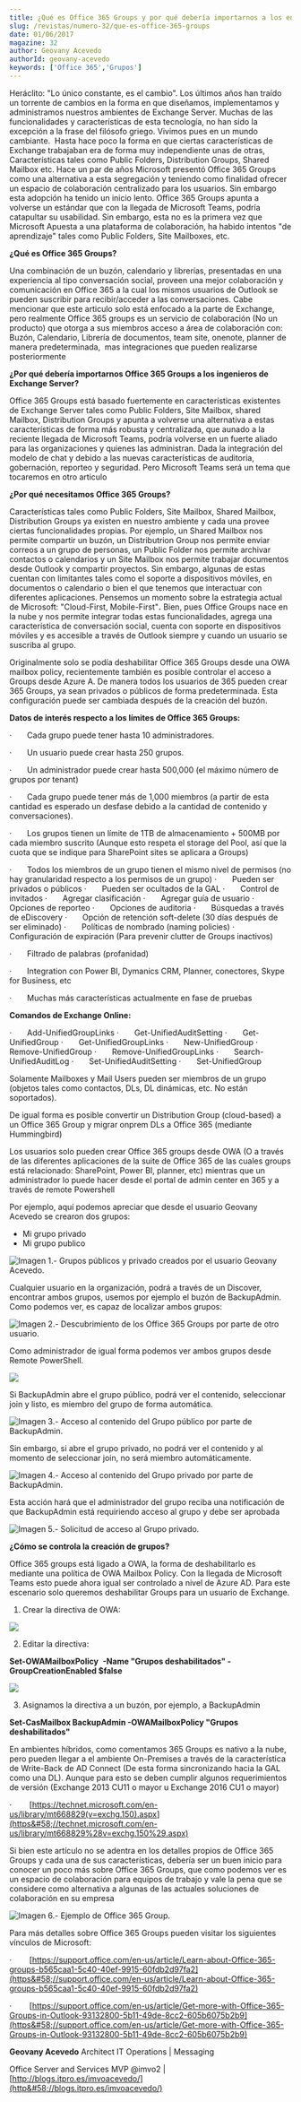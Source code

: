 ```yaml
---
title: ¿Qué es Office 365 Groups y por qué debería importarnos a los encargados de Exchange Server?
slug: /revistas/numero-32/que-es-office-365-groups
date: 01/06/2017
magazine: 32
author: Geovany Acevedo
authorId: geovany-acevedo
keywords: ['Office 365','Grupos']
---
```






Heráclito: "Lo único constante, es el cambio". Los últimos años han traído un torrente de cambios en la forma en que diseñamos, implementamos y administramos nuestros ambientes de Exchange Server. Muchas de las funcionalidades y características de esta tecnología, no han sido la excepción a la frase del filósofo griego. Vivimos pues en un mundo cambiante.  Hasta hace poco la forma en que ciertas características de Exchange trabajaban era de forma muy independiente unas de otras, Características tales como Public Folders, Distribution Groups, Shared Mailbox etc. Hace un par de años Microsoft presentó Office 365 Groups como una alternativa a esta segregación y teniendo como finalidad ofrecer un espacio de colaboración centralizado para los usuarios. Sin embargo esta adopción ha tenido un inicio lento. Office 365 Groups apunta a volverse un estándar que con la llegada de Microsoft Teams, podría catapultar su usabilidad. Sin embargo, esta no es la primera vez que Microsoft Apuesta a una plataforma de colaboración, ha habido intentos "de aprendizaje" tales como Public Folders, Site Mailboxes, etc.

**¿Qué es Office 365 Groups?**

Una combinación de un buzón, calendario y librerías, presentadas en una experiencia al tipo conversación social, proveen una mejor colaboración y comunicación en Office 365 a la cual los mismos usuarios de Outlook se pueden suscribir para recibir/acceder a las conversaciones. Cabe mencionar que este articulo solo está enfocado a la parte de Exchange, pero realmente Office 365 groups es un servicio de colaboración (No un producto) que otorga a sus miembros acceso a área de colaboración con:  Buzón, Calendario, Librería de documentos, team site, onenote, planner de manera predeterminada,  mas integraciones que pueden realizarse posteriormente

**¿Por qué debería importarnos Office 365 Groups a los ingenieros de Exchange Server?**

Office 365 Groups está basado fuertemente en características existentes de Exchange Server tales como Public Folders, Site Mailbox, shared Mailbox, Distribution Groups y apunta a volverse una alternativa a estas características de forma más robusta y centralizada, que aunado a la reciente llegada de Microsoft Teams, podría volverse en un fuerte aliado para las organizaciones y quienes las administran. Dada la integración del modelo de chat y debido a las nuevas características de auditoria, gobernación, reporteo y seguridad. Pero Microsoft Teams será un tema que tocaremos en otro articulo

**¿Por qué necesitamos Office 365 Groups?**

Características tales como Public Folders, Site Mailbox, Shared Mailbox, Distribution Groups ya existen en nuestro ambiente y cada una provee ciertas funcionalidades propias. Por ejemplo, un Shared Mailbox nos permite compartir un buzón, un Distributrion Group nos permite enviar correos a un grupo de personas, un Public Folder nos permite archivar contactos o calendarios y un Site Mailbox nos permite trabajar documentos desde Outlook y compartir proyectos. Sin embargo, algunas de estas cuentan con limitantes tales como el soporte a dispositivos móviles, en documentos o calendario o bien el que tenemos que interactuar con diferentes aplicaciones. Pensemos un momento sobre la estrategia actual de Microsoft: "Cloud-First, Mobile-First"**.** Bien, pues Office Groups nace en la nube y nos permite integrar todas estas funcionalidades, agrega una característica de conversación social, cuenta con soporte en dispositivos móviles y es accesible a través de Outlook siempre y cuando un usuario se suscriba al grupo.

Originalmente solo se podía deshabilitar Office 365 Groups desde una OWA mailbox policy, recientemente también es posible controlar el acceso a Groups desde Azure A. De manera todos los usuarios de 365 pueden crear 365 Groups, ya sean privados o públicos de forma predeterminada. Esta configuración puede ser cambiada después de la creación del buzón.

**Datos de interés respecto a los límites de Office 365 Groups:**

·       Cada grupo puede tener hasta 10 administradores.

·       Un usuario puede crear hasta 250 grupos.

·       Un administrador puede crear hasta 500,000 (el máximo número de grupos por tenant)

·       Cada grupo puede tener más de 1,000 miembros (a partir de esta cantidad es esperado un desfase debido a la cantidad de contenido y conversaciones).

·       Los grupos tienen un límite de 1TB de almacenamiento + 500MB por cada miembro suscrito (Aunque esto respeta el storage del Pool, así que la cuota que se indique para SharePoint sites se aplicara a Groups)

·       Todos los miembros de un grupo tienen el mismo nivel de permisos (no hay granularidad respecto a los permisos de un grupo)
·       Pueden ser privados o públicos
·       Pueden ser ocultados de la GAL
·       Control de invitados
·       Agregar clasificación
·       Agregar guía de usuario
·       Opciones de reporteo
·       Opciones de auditoria
·       Búsquedas a través de eDiscovery
·       Opción de retención soft-delete (30 días después de ser eliminado)
·       Políticas de nombrado (naming policies)
·       Configuración de expiración (Para prevenir clutter de Groups inactivos)

·       Filtrado de palabras (profanidad)

·       Integration con Power BI, Dymanics CRM, Planner, conectores, Skype for Business, etc

·       Muchas más características actualmente en fase de pruebas

**Comandos de Exchange Online:**

·       Add-UnifiedGroupLinks
·       Get-UnifiedAuditSetting
·       Get-UnifiedGroup
·       Get-UnifiedGroupLinks
·       New-UnifiedGroup
·       Remove-UnifiedGroup
·       Remove-UnifiedGroupLinks
·       Search-UnifiedAuditLog
·       Set-UnifiedAuditSetting
·       Set-UnifiedGroup

Solamente Mailboxes y Mail Users pueden ser miembros de un grupo (objetos tales como contactos, DLs, DL dinámicas, etc. No están soportados).

De igual forma es posible convertir un Distribution Group (cloud-based) a un Office 365 Group y migrar onprem DLs a Office 365 (mediante Hummingbird)

Los usuarios solo pueden crear Office 365 groups desde OWA (O a través de las diferentes aplicaciones de la suite de Office 365 de las cuales groups está relacionado: SharePoint, Power BI, planner, etc) mientras que un administrador lo puede hacer desde el portal de admin center en 365 y a través de remote Powershell

Por ejemplo, aquí podemos apreciar que desde el usuario Geovany Acevedo se crearon dos grupos:

- Mi grupo privado
- Mi grupo publico


![Imagen 1.- Grupos públicos y privado creados por el usuario Geovany Acevedo.](../../../images/numero32/que-es-office-365-groups/imagea.jpg)

Cualquier usuario en la organización, podrá a través de un Discover, encontrar ambos grupos, usemos por ejemplo el buzón de BackupAdmin. Como podemos ver, es capaz de localizar ambos grupos: ​

![Imagen 2.- Descubrimiento de los Office 365 Groups por parte de otro usuario.](../../../images/numero32/que-es-office-365-groups/imageb.jpg)

Como administrador de igual forma podemos ver ambos grupos desde Remote PowerShell.

![](../../../images/numero32/que-es-office-365-groups/image2.png)

Si BackupAdmin abre el grupo público, podrá ver el contenido, seleccionar join y listo, es miembro del grupo de forma automática.

![Imagen 3.- Acceso al contenido del Grupo público por parte de BackupAdmin.](../../../images/numero32/que-es-office-365-groups/imagec.jpg)

Sin embargo, si abre el grupo privado, no podrá ver el contenido y al momento de seleccionar join, no será miembro automáticamente.

![Imagen 4.- Acceso al contenido del Grupo privado por parte de BackupAdmin.](../../../images/numero32/que-es-office-365-groups/image5.jpg)

Esta acción hará que el administrador del grupo reciba una notificación de que BackupAdmin está requiriendo acceso al grupo y debe ser aprobada

![Imagen 5.- Solicitud de acceso al Grupo privado.](../../../images/numero32/que-es-office-365-groups/image6.jpg)

**¿Cómo se controla la creación de grupos?**

Office 365 groups está ligado a OWA, la forma de deshabilitarlo es mediante una política de OWA Mailbox Policy. Con la llegada de Microsoft Teams esto puede ahora igual ser controlado a nivel de Azure AD. Para este escenario solo queremos deshabilitar Groups para un usuario de Exchange.

1. Crear la directiva de OWA:

![](../../../images/numero32/que-es-office-365-groups/imaged.jpg)

2. Editar la directiva:

**Set-OWAMailboxPolicy**  **-Name "Grupos deshabilitados" -GroupCreationEnabled $false**

**![](../../../images/numero32/que-es-office-365-groups/imagee.jpg)**

3. Asignamos la directiva a un buzón, por ejemplo, a BackupAdmin

**Set-CasMailbox BackupAdmin -OWAMailboxPolicy "Grupos deshabilitados"​**

En ambientes híbridos, como comentamos 365 Groups es nativo a la nube,  pero pueden llegar a el ambiente On-Premises a través de la característica de Write-Back de AD Connect (De esta forma sincronizando hacia la GAL como una DL). Aunque para esto se deben cumplir algunos requerimientos de versión (Exchange 2013 CU11 o mayor u Exchange 2016 CU1 o mayor)

·         [https://technet.microsoft.com/en-us/library/mt668829(v=exchg.150).aspx](https&#58;//technet.microsoft.com/en-us/library/mt668829%28v=exchg.150%29.aspx)

Si bien este artículo no se adentra en los detalles propios de Office 365 Groups y cada una de sus características, debería ser un buen inicio para conocer un poco más sobre Office 365 Groups, que como podemos ver es un espacio de colaboración para equipos de trabajo y vale la pena que se considere como alternativa a algunas de las actuales soluciones de colaboración en su empresa

![Imagen 6.- Ejemplo de Office 365 Group.](../../../images/numero32/que-es-office-365-groups/image10.jpg)

Para más detalles sobre Office 365 Groups pueden visitar los siguientes vínculos de Microsoft:

·         [https://support.office.com/en-us/article/Learn-about-Office-365-groups-b565caa1-5c40-40ef-9915-60fdb2d97fa2](https&#58;//support.office.com/en-us/article/Learn-about-Office-365-groups-b565caa1-5c40-40ef-9915-60fdb2d97fa2)

·         [https://support.office.com/en-us/article/Get-more-with-Office-365-Groups-in-Outlook-93132800-5b11-49de-8cc2-605b6075b2b9](https&#58;//support.office.com/en-us/article/Get-more-with-Office-365-Groups-in-Outlook-93132800-5b11-49de-8cc2-605b6075b2b9)



**Geovany Acevedo**
 Architect IT Operations | Messaging

Office Server and Services MVP
 @imvo2 | [http://blogs.itpro.es/imvoacevedo/](http&#58;//blogs.itpro.es/imvoacevedo/)

